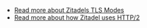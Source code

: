 - [Read more about Zitadels TLS Modes](/self-hosting/manage/tls_modes)
- [Read more about how Zitadel uses HTTP/2](/self-hosting/manage/http2)
